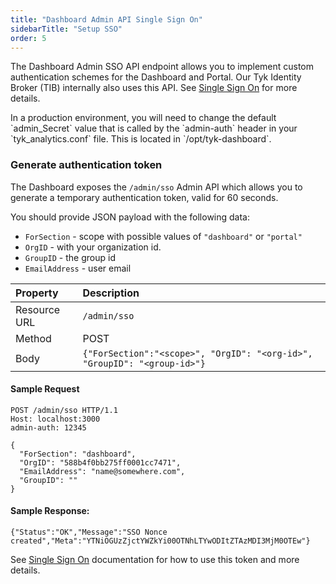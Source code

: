 ```yaml
---
title: "Dashboard Admin API Single Sign On"
sidebarTitle: "Setup SSO"
order: 5
---
```


The Dashboard Admin SSO API endpoint allows you to implement custom authentication schemes for the Dashboard and Portal. Our Tyk Identity Broker (TIB) internally also uses this API. See [Single Sign On](/5.5/tyk-apis/tyk-dashboard-admin-api/sso) for more details.


<Warning>
In a production environment, you will need to change the default `admin_Secret` value that is called by the `admin-auth` header in your `tyk_analytics.conf` file. This is located in `/opt/tyk-dashboard`.
</Warning>


### Generate authentication token

The Dashboard exposes the `/admin/sso` Admin API which allows you to generate a temporary authentication token, valid for 60 seconds. 

You should provide JSON payload with the following data:

* `ForSection` - scope with possible values of `"dashboard"` or `"portal"` 
* `OrgID` - with your organization id. 
* `GroupID` - the group id 
* `EmailAddress` - user email 


| **Property** | **Description**              |
| :------------ | :---------------------------- |
| Resource URL | `/admin/sso` |
| Method       | POST                         |
| Body         | `{"ForSection":"<scope>", "OrgID": "<org-id>", "GroupID": "<group-id>"}`  |

#### Sample Request

```{.copyWrapper}
POST /admin/sso HTTP/1.1
Host: localhost:3000
admin-auth: 12345
    
{
  "ForSection": "dashboard",
  "OrgID": "588b4f0bb275ff0001cc7471",
  "EmailAddress": "name@somewhere.com",
  "GroupID": ""
}
```

#### Sample Response:
```{.copyWrapper}
{"Status":"OK","Message":"SSO Nonce created","Meta":"YTNiOGUzZjctYWZkYi00OTNhLTYwODItZTAzMDI3MjM0OTEw"}
```

See [Single Sign On](/5.5/advanced-configuration/integrate/sso) documentation for how to use this token and more details.